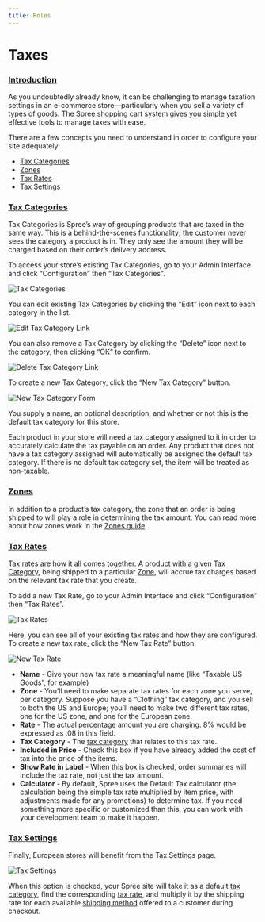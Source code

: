 ```yaml
---
title: Roles
---
```


# Taxes

### [Introduction](taxes.md#introduction) <a id="introduction"></a>

As you undoubtedly already know, it can be challenging to manage taxation settings in an e-commerce store—particularly when you sell a variety of types of goods. The Spree shopping cart system gives you simple yet effective tools to manage taxes with ease.

There are a few concepts you need to understand in order to configure your site adequately:

* [Tax Categories](taxes.md#tax-categories)
* [Zones](taxes.md#zones)
* [Tax Rates](taxes.md#tax-rates)
* [Tax Settings](taxes.md#tax-settings)

### [Tax Categories](taxes.md#tax-categories) <a id="tax-categories"></a>

Tax Categories is Spree’s way of grouping products that are taxed in the same way. This is a behind-the-scenes functionality; the customer never sees the category a product is in. They only see the amount they will be charged based on their order’s delivery address.

To access your store’s existing Tax Categories, go to your Admin Interface and click “Configuration” then “Tax Categories”.

![Tax Categories](/images//image%20%2818%29.png)

You can edit existing Tax Categories by clicking the “Edit” icon next to each category in the list.

![Edit Tax Category Link](/images//image%20%2814%29.png)

You can also remove a Tax Category by clicking the “Delete” icon next to the category, then clicking “OK” to confirm.

![Delete Tax Category Link](/images//image%20%2817%29.png)

To create a new Tax Category, click the “New Tax Category” button.

![New Tax Category Form](/images//image%20%2816%29.png)

You supply a name, an optional description, and whether or not this is the default tax category for this store.

Each product in your store will need a tax category assigned to it in order to accurately calculate the tax payable on an order. Any product that does not have a tax category assigned will automatically be assigned the default tax category. If there is no default tax category set, the item will be treated as non-taxable.

### [Zones](taxes.md#zones) <a id="zones"></a>

In addition to a product’s tax category, the zone that an order is being shipped to will play a role in determining the tax amount. You can read more about how zones work in the [Zones guide](../shipments/zones.md).

### [Tax Rates](taxes.md#tax-rates) <a id="tax-rates"></a>

Tax rates are how it all comes together. A product with a given [Tax Category](taxes.md#tax-categories), being shipped to a particular [Zone](taxes.md#zones), will accrue tax charges based on the relevant tax rate that you create.

To add a new Tax Rate, go to your Admin Interface and click “Configuration” then “Tax Rates”.

![Tax Rates](/images//image%20%28128%29.png)

Here, you can see all of your existing tax rates and how they are configured. To create a new tax rate, click the “New Tax Rate” button.

![New Tax Rate](/images//image%20%289%29.png)

* **Name** - Give your new tax rate a meaningful name \(like “Taxable US Goods”, for example\)
* **Zone** - You’ll need to make separate tax rates for each zone you serve, per category. Suppose you have a “Clothing” tax category, and you sell to both the US and Europe; you’ll need to make two different tax rates, one for the US zone, and one for the European zone.
* **Rate** - The actual percentage amount you are charging. 8% would be expressed as .08 in this field.
* **Tax Category** - The [tax category](taxes.md#tax-categories) that relates to this tax rate.
* **Included in Price** - Check this box if you have already added the cost of tax into the price of the items.
* **Show Rate in Label** - When this box is checked, order summaries will include the tax rate, not just the tax amount.
* **Calculator** - By default, Spree uses the Default Tax calculator \(the calculation being the simple tax rate multiplied by item price, with adjustments made for any promotions\) to determine tax. If you need something more specific or customized than this, you can work with your development team to make it happen.

### [Tax Settings](taxes.md#tax-settings) <a id="tax-settings"></a>

Finally, European stores will benefit from the Tax Settings page.

![Tax Settings](/images//image%20%2815%29.png)

When this option is checked, your Spree site will take it as a default [tax category](taxes.md#tax-categories), find the corresponding [tax rate](taxes.md#tax-rates), and multiply it by the shipping rate for each available [shipping method](../shipments/shipping-methods.md) offered to a customer during checkout.

